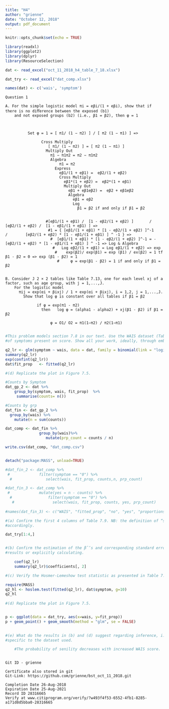 ```yaml
---
title: "H4"
author: "grienne"
date: "October 12, 2018"
output: pdf_document
---
```


```r
knitr::opts_chunk$set(echo = TRUE)
```

```r
library(readxl)
library(ggplot2)
library(dplyr)
library(ResourceSelection)

dat <- read_excel("oct_11_2018_h4_table_7_18.xlsx")

dat_try <- read_excel("dat_comp.xlsx")

names(dat) <- c('wais', 'symptom')

```

```Question

Question 1

A. For the simple logistic model πi = eβi/(1 + eβi), show that if there is no diﬀerence between the exposed (b1)
    and not exposed groups (b2) (i.e., β1 = β2), then φ = 1
      
       
    
          Set φ = 1 = [ π1/ (1 − π2) ] / [ π2 (1 − π1) ] =>
                
                Cross Multiply   
                   [ π1/ (1 − π2) ] = [ π2 (1 − π1) ]
                  Multiply Out
                    π1 − π1π2 = π2 − π1π2
                    Algebra
                        π1 = π2
                      Express
                        eβ1/(1 + eβ1) =  eβ2/(1 + eβ2)
                        Cross Multiply
                          eβ1*(1 + eβ2) =  eβ2*(1 + eβ1)
                          Multiply Out 
                            eβ1 + eβ1eβ2) =  eβ2 + eβ1eβ2
                            Algebra
                              eβ1 = eβ2
                              Log
                                β1 = β2 if and only if β1 = β2
                          
                          
                  #[eβ1/(1 + eβ1) /  [1 - eβ2/(1 + eβ2) ]       /        [eβ2/(1 + eβ2) /  [1 - eβ1/(1 + eβ1) ] =>
                   #1 = { [eβ1/(1 + eβ1) * [1 - eβ2/(1 + eβ2) ]^-1       /        [eβ2/(1 + eβ2) * [1 - eβ1/(1 + eβ1) ] ^ -1 } =>
                    #  [eβ1/(1 + eβ1) * [1 - eβ2/(1 + eβ2) ]^-1 = -[eβ2/(1 + eβ2) * [1 - eβ1/(1 + eβ1) ] ^ -1 => Log & Algebra
                     #   Log eβ2/(1 + eβ1) = Log eβ1/(1 + eβ2) => exp
                      #    exp(β2)/ exp(β1) = exp (β1) / ex(β2) = 1 tf β1 - β2 = 0 => exp (β1 - β2) = 1
                       #     φ = exp(β1 - β2) = 1 if and only if β1 = β2
            
      
B. Consider J 2 × 2 tables like Table 7.13, one for each level xj of a factor, such as age group, with j = 1,...,J. 
    For the logistic model
      πij = exp(αi + βixj) / 1 + exp(αi + βixj), i = 1,2, j = 1,...,J.
        Show that log φ is constant over all tables if β1 = β2   

              if φ = exp(π1 - π2)
                then   log φ = (alpha1 - alpha2) + xj(β1 - β2) if β1 = β2
        
                    φ = O1/ O2 = π1(1−π2) / π2(1−π1)
        
```

```r
#This problem models section 7.8 in our text. Use the WAIS dataset (Table 7.8) and conduct logisitic regression
#of symptoms present on score. Show all your work, ideally, through embedded code and interpreted results.

q2_lr <- glm(symptom ~ wais, data = dat, family = binomial(link = "logit"))
summary(q2_lr)
exp(confint(q2_lr))
dat$fit_prop   <- fitted(q2_lr)

#(d) Replicate the plot in Figure 7.5.

#Counts by Symptom
dat_gp_2 <- dat %>%
    group_by(symptom, wais, fit_prop)  %>%
     summarise(counts= n())

#Counts by grp
dat_fin <- dat_gp_2 %>%
  group_by(wais) %>%
    mutate(n = sum(counts))

dat_comp <- dat_fin %>% 
               group_by(wais)%>% 
                  mutate(prp_count = counts / n)

write.csv(dat_comp, "dat_comp.csv")


detach("package:MASS", unload=TRUE)

#dat_fin_2 <- dat_comp %>%
 #             filter(symptom == "0") %>%
  #               select(wais, fit_prop, counts,n, prp_count)

#dat_fin_3 <- dat_comp %>%
 #             mutate(yes = n - counts) %>%
  #                filter(symptom == "0") %>%
   #                 select(wais, fit_prop, counts, yes, prp_count)
            
#names(dat_fin_3) <- c("WAIS", "fitted_prop", "no", "yes", "proportions")

#(a) Confirm the first 4 columns of Table 7.9. NB: the definition of “success” appears to have flip-flopped. Plan
#accordingly.

dat_try[1:4,]


#(b) Confirm the estimation of the βˆ’s and corresponding standard errors by extracting from your logistic regression
#results or explicitly calculating.

    coef(q2_lr)
    summary(q2_lr)$coefficients[, 2]

#(c) Verify the Hosmer-Lemeshow test statistic as presented in Table 7.10.

require(MASS)
q2_hl <- hoslem.test(fitted(q2_lr), dat$symptom, g=10)
q2_hl    
    
#(d) Replicate the plot in Figure 7.5.


p <- ggplot(data = dat_try, aes(x=wais, y=fit_prop))
p + geom_point() + geom_smooth(method = "glm", se = FALSE)

    
#(e) What do the results in (b) and (d) suggest regarding inference, i.e., what do you conclude? Use verbiage
#specific to the dataset used.

    #The probability of senility decreases with increased WAIS score.



```




```Question

Git ID - grienne

```

```Question

Certificate also stored in git
Git-Link: https://github.com/grienne/bst_oct_11_2018.git

Completion Date 26-Aug-2018
Expiration Date 25-Aug-2021
Record ID 28316665
Verify at www.citiprogram.org/verify/?w493f4f53-6552-4fb1-8285-a171d8d5bba0-28316665
```
